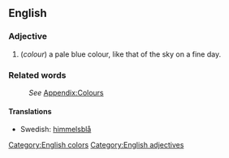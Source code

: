 ==English==
[[Category:English colors]]

===Adjective===
[[Category:English adjectives]]
#(''colour'') a pale blue colour, like that of the sky on a fine day.

===Related words===
:''See'' [[Wiktionary_Appendix:Colours|Appendix:Colours]]

====Translations====
*Swedish: [[himmelsblå]]